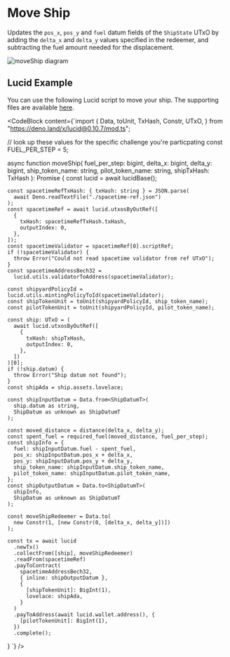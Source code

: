 
# Move Ship

Updates the `pos_x`, `pos_y` and `fuel` datum fields of the `ShipState` UTxO by adding the `delta_x` and `delta_y` values specified in the redeemer, and subtracting the fuel amount needed for the displacement.

![moveShip diagram](/txs/move-ship.png)

## Lucid Example

You can use the following Lucid script to move your ship. The supporting files are available [here](https://github.com/txpipe/asteria/tree/main/offchain).

<CodeBlock content={`import {
    Data,
    toUnit,
    TxHash,
    Constr,
    UTxO,
  } from "https://deno.land/x/lucid@0.10.7/mod.ts";

  // look up these values for the specific challenge you're particpating
  const FUEL_PER_STEP = 5;

  async function moveShip(
    fuel_per_step: bigint,
    delta_x: bigint,
    delta_y: bigint,
    ship_token_name: string,
    pilot_token_name: string,
    shipTxHash: TxHash
  ): Promise<TxHash> {
    const lucid = await lucidBase();

    const spacetimeRefTxHash: { txHash: string } = JSON.parse(
      await Deno.readTextFile("./spacetime-ref.json")
    );
    const spacetimeRef = await lucid.utxosByOutRef([
      {
        txHash: spacetimeRefTxHash.txHash,
        outputIndex: 0,
      },
    ]);
    const spacetimeValidator = spacetimeRef[0].scriptRef;
    if (!spacetimeValidator) {
      throw Error("Could not read spacetime validator from ref UTxO");
    }
    const spacetimeAddressBech32 =
      lucid.utils.validatorToAddress(spacetimeValidator);

    const shipyardPolicyId = lucid.utils.mintingPolicyToId(spacetimeValidator);
    const shipTokenUnit = toUnit(shipyardPolicyId, ship_token_name);
    const pilotTokenUnit = toUnit(shipyardPolicyId, pilot_token_name);

    const ship: UTxO = (
      await lucid.utxosByOutRef([
        {
          txHash: shipTxHash,
          outputIndex: 0,
        },
      ])
    )[0];
    if (!ship.datum) {
      throw Error("Ship datum not found");
    }
    const shipAda = ship.assets.lovelace;

    const shipInputDatum = Data.from<ShipDatumT>(
      ship.datum as string,
      ShipDatum as unknown as ShipDatumT
    );

    const moved_distance = distance(delta_x, delta_y);
    const spent_fuel = required_fuel(moved_distance, fuel_per_step);
    const shipInfo = {
      fuel: shipInputDatum.fuel - spent_fuel,
      pos_x: shipInputDatum.pos_x + delta_x,
      pos_y: shipInputDatum.pos_y + delta_y,
      ship_token_name: shipInputDatum.ship_token_name,
      pilot_token_name: shipInputDatum.pilot_token_name,
    };
    const shipOutputDatum = Data.to<ShipDatumT>(
      shipInfo,
      ShipDatum as unknown as ShipDatumT
    );

    const moveShipRedeemer = Data.to(
      new Constr(1, [new Constr(0, [delta_x, delta_y])])
    );

    const tx = await lucid
      .newTx()
      .collectFrom([ship], moveShipRedeemer)
      .readFrom(spacetimeRef)
      .payToContract(
        spacetimeAddressBech32,
        { inline: shipOutputDatum },
        {
          [shipTokenUnit]: BigInt(1),
          lovelace: shipAda,
        }
      )
      .payToAddress(await lucid.wallet.address(), {
        [pilotTokenUnit]: BigInt(1),
      })
      .complete();
  }
`} />